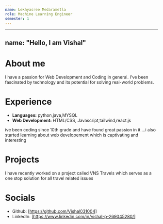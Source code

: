 ```yaml
---
name: Lekhyasree Medarametla
role: Machine Learning Engineer
semester: 1
---
```


---
name: "Hello, I am Vishal"
---

# About me

I have a passion for Web Development and Coding in general. I've been fascinated by technology and its potential for solving real-world problems.

# Experience

- **Languages:** python,java,MYSQL
- **Web Development:** HTML/CSS, Javascript,tailwind,react.js

ive been coding since 10th grade and have found great passion in it ...i also started learning about web developement which is captivating and interesting

# Projects

I have recently worked on a project called VNS Travels which serves as a one stop solution for all travel related issues

# Socials

- Github: [https://github.com/Vishal031004]
- LinkedIn: [https://www.linkedin.com/in/vishal-p-269045280/]

